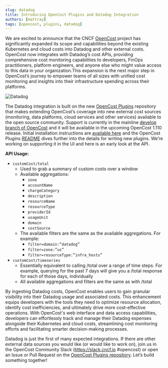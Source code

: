 ```yaml
---
slug: datadog
title: Introducing OpenCost Plugins and Datadog Integration
authors: [mattray]
tags: [opencost, plugins, datadog]
---
```


We are excited to announce that the CNCF [OpenCost](https://opencost.io) project has significantly expanded its scope and capabilities beyond the existing Kubernetes and cloud costs into Datadog and other external costs. OpenCost now integrates with Datadog’s cost APIs, providing comprehensive cost monitoring capabilities to developers, FinOps practitioners, platform engineers, and anyone else who might value access to this data in your organization.This expansion is the next major step in OpenCost’s journey to empower teams of all sizes with unified cost monitoring and insights into their infrastructure spending across their platforms.

![Datadog](./img/datadog.png)

The Datadog integration is built on the new [OpenCost Plugins](https://github.com/opencost/opencost-plugins) repository that makes extending OpenCost’s coverage into new external cost sources (monitoring, data platforms, cloud services and other services) available to the open source community. Support is currently in the mainline [develop branch of OpenCost](https://github.com/opencost/opencost) and it will be available in the upcoming OpenCost 1.110 release. Initial installation instructions are [available here](https://www.opencost.io/docs/integrations/datadog) and the OpenCost Plugins [README](https://github.com/opencost/opencost-plugins/blob/main/README.md) dives further into the details for writing new plugins. We’re working on supporting it in the UI and here is an early look at the API.

<!--truncate-->

**API Usage:**
* `customCost/total`
  * Used to grab a summary of custom costs over a window
  * Available aggregations:
    * `zone`
    * `accountName`
    * `chargeCategory`
    * `description`
    * `resourceName`
    * `resourceType`
    * `providerId`
    * `usageUnit`
    * `domain`
    * `costSource`
  * The available filters are the same as the available aggregations. For example:
    * `filter=domain:”datadog”`
    * `filter=zone:”us”`
    * `filter=resourceType:”infra_hosts”`
* `customCost/timeseries`
  * Essentially equivalent to calling /total over a range of time steps. For example, querying for the past 7 days will give you a /total response for each of those days, individually
  * All available aggregations and filters are the same as with /total

By ingesting Datadog costs, OpenCost enables users to gain granular visibility into their Datadog usage and associated costs. This enhancement equips developers with the tools they need to optimize resource allocation, identify cost inefficiencies, and ultimately drive more cost-effective operations. With OpenCost's web interface and data access capabilities, developers can effortlessly track and manage their Datadog expenses alongside their Kubernetes and cloud costs, streamlining cost monitoring efforts and facilitating smarter decision-making processes.

Datadog is just the first of many expected integrations. If there are other external data sources you would like (or would like to work on), join us in the OpenCost Community Slack (https://slack.cncf.io #opencost) or open an Issue or Pull Request on the [OpenCost Plugins repository](https://github.com/opencost/opencost-plugins). Let’s build something together!

